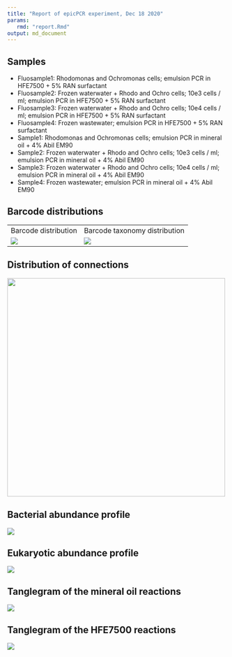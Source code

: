 ```yaml
---
title: "Report of epicPCR experiment, Dec 18 2020"
params:
   rmd: "report.Rmd"
output: md_document
---
```


## Samples

- Fluosample1: Rhodomonas and Ochromonas cells; emulsion PCR in HFE7500 + 5% RAN surfactant
- Fluosample2: Frozen waterwater + Rhodo and Ochro cells; 10e3 cells / ml; emulsion PCR in HFE7500 + 5% RAN surfactant
- Fluosample3: Frozen waterwater + Rhodo and Ochro cells; 10e4 cells / ml; emulsion PCR in HFE7500 + 5% RAN surfactant
- Fluosample4: Frozen wastewater; emulsion PCR in HFE7500 + 5% RAN surfactant
- Sample1: Rhodomonas and Ochromonas cells; emulsion PCR in mineral oil + 4% Abil EM90
- Sample2: Frozen waterwater + Rhodo and Ochro cells; 10e3 cells / ml; emulsion PCR in mineral oil + 4% Abil EM90
- Sample3: Frozen waterwater + Rhodo and Ochro cells; 10e4 cells / ml; emulsion PCR in mineral oil + 4% Abil EM90
- Sample4: Frozen wastewater; emulsion PCR in mineral oil + 4% Abil EM90

## Barcode distributions

<table>
  <tr>
    <td>Barcode distribution</td>
    <td>Barcode taxonomy distribution</td>
  </tr>
  <tr>
    <td valign="top"><img src="../figures/bc_distribution.png"></td>
    <td valign="top"><img src="../figures/bc_tax_distribution.png"></td>
  </tr>
 </table>

## Distribution of connections

<td valign="top"><img src="../figures/connection_distribution.png" width=500></td>


## Bacterial abundance profile

<td valign="top"><img src="../figures/bact_abunds.png" ></td>


## Eukaryotic abundance profile

<td valign="top"><img src="../figures/euk_abunds.png" ></td>


## Tanglegram of the mineral oil reactions

<td valign="top"><img src="../figures/mineral_tanglegram.png" ></td>


## Tanglegram of the HFE7500 reactions

<td valign="top"><img src="../figures/fluor_tanglegram.png" ></td>

